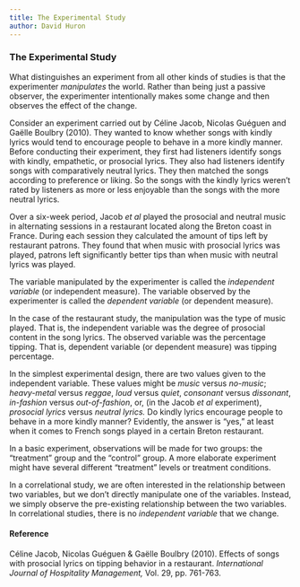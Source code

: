 ```yaml
---
title: The Experimental Study
author: David Huron
---
```


### The Experimental Study



What distinguishes an experiment from all other kinds of studies is
that the experimenter *manipulates* the world. Rather than being just
a passive observer, the experimenter intentionally makes some change
and then observes the effect of the change.

Consider an experiment carried out by Céline Jacob, Nicolas Guéguen
and Gaëlle Boulbry (2010). They wanted to know whether songs with
kindly lyrics would tend to encourage people to behave in a more
kindly manner. Before conducting their experiment, they first had
listeners identify songs with kindly, empathetic, or prosocial lyrics.
They also had listeners identify songs with comparatively neutral
lyrics. They then matched the songs according to preference or liking.
So the songs with the kindly lyrics weren't rated by listeners as
more or less enjoyable than the songs with the more neutral lyrics.

Over a six-week period, Jacob *et al* played the prosocial and neutral
music in alternating sessions in a restaurant located along the Breton
coast in France. During each session they calculated the amount of
tips left by restaurant patrons. They found that when music with
prosocial lyrics was played, patrons left significantly better tips
than when music with neutral lyrics was played.

The variable manipulated by the experimenter is called the
*independent variable* (or independent measure). The variable observed
by the experimenter is called the *dependent variable* (or dependent
measure).

In the case of the restaurant study, the manipulation was the type of
music played. That is, the independent variable was the degree of
prosocial content in the song lyrics. The observed variable was the
percentage tipping. That is, dependent variable (or dependent measure)
was tipping percentage.

In the simplest experimental design, there are two values given to the
independent variable. These values might be *music* versus *no-music*;
*heavy-metal* versus *reggae*, *loud* versus *quiet*, *consonant*
versus *dissonant*, *in-fashion* versus *out-of-fashion*, or, (in the
Jacob *et al* experiment), *prosocial lyrics* versus *neutral lyrics.*
Do kindly lyrics encourage people to behave in a more kindly manner?
Evidently, the answer is "yes," at least when it comes to French songs
played in a certain Breton restaurant.

In a basic experiment, observations will be made for two groups: the
"treatment" group and the "control" group. A more elaborate experiment
might have several different "treatment" levels or treatment
conditions.

In a correlational study, we are often interested in the relationship
between two variables, but we don't directly manipulate one of the
variables. Instead, we simply observe the pre-existing relationship
between the two variables. In correlational studies, there is no
*independent variable* that we change.

#### Reference

Céline Jacob, Nicolas Guéguen & Gaëlle Boulbry (2010). Effects of
songs with prosocial lyrics on tipping behavior in a restaurant.
*International Journal of Hospitality Management,* Vol. 29, pp.
761-763.




